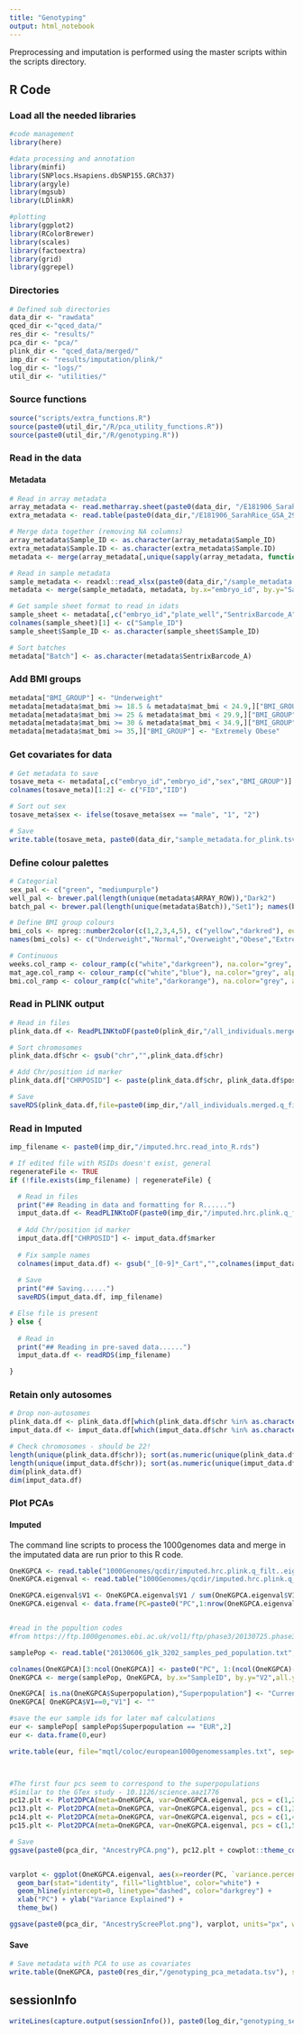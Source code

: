 ```yaml
---
title: "Genotyping"
output: html_notebook
---
```


Preprocessing and imputation is performed using the master scripts within the scripts directory.


## R Code

### Load all the needed libraries

```r
#code management
library(here)

#data processing and annotation
library(minfi)
library(SNPlocs.Hsapiens.dbSNP155.GRCh37)
library(argyle)
library(mgsub)
library(LDlinkR)

#plotting
library(ggplot2)
library(RColorBrewer)
library(scales)
library(factoextra)
library(grid)
library(ggrepel)
```

### Directories

```r

# Defined sub directories
data_dir <- "rawdata"
qced_dir <-"qced_data/"
res_dir <- "results/"
pca_dir <- "pca/"
plink_dir <- "qced_data/merged/"
imp_dir <- "results/imputation/plink/"
log_dir <- "logs/"
util_dir <- "utilities/"

```

### Source functions

```r

source("scripts/extra_functions.R")
source(paste0(util_dir,"/R/pca_utility_functions.R"))
source(paste0(util_dir,"/R/genotyping.R"))

```

### Read in the data

#### Metadata

```r
# Read in array metadata
array_metadata <- read.metharray.sheet(paste0(data_dir, "/E181906_SarahRice_GSA_290323/"), pattern="E181906_SRice_GSA_SampleSheet_290323")
extra_metadata <- read.table(paste0(data_dir,"/E181906_SarahRice_GSA_290323/E181906_SarahRice_GSA_290323_SamplesTable.txt"), sep="\t", header=TRUE)

# Merge data together (removing NA columns)
array_metadata$Sample_ID <- as.character(array_metadata$Sample_ID)
extra_metadata$Sample.ID <- as.character(extra_metadata$Sample.ID)
metadata <- merge(array_metadata[,unique(sapply(array_metadata, function(col) !is.na(col)))], extra_metadata, by.x="Sample_ID", by.y="Sample.ID")

# Read in sample metadata
sample_metadata <- readxl::read_xlsx(paste0(data_dir,"/sample_metadata.xlsx"))
metadata <- merge(sample_metadata, metadata, by.x="embryo_id", by.y="Sample_ID")

# Get sample sheet format to read in idats
sample_sheet <- metadata[,c("embryo_id","plate_well","SentrixBarcode_A","SentrixPosition_A","Gender")]
colnames(sample_sheet)[1] <- c("Sample_ID")
sample_sheet$Sample_ID <- as.character(sample_sheet$Sample_ID)

# Sort batches
metadata["Batch"] <- as.character(metadata$SentrixBarcode_A)

```

### Add BMI groups

```r

metadata["BMI_GROUP"] <- "Underweight"
metadata[metadata$mat_bmi >= 18.5 & metadata$mat_bmi < 24.9,]["BMI_GROUP"] <- "Normal"
metadata[metadata$mat_bmi >= 25 & metadata$mat_bmi < 29.9,]["BMI_GROUP"] <- "Overweight"
metadata[metadata$mat_bmi >= 30 & metadata$mat_bmi < 34.9,]["BMI_GROUP"] <- "Obese"
metadata[metadata$mat_bmi >= 35,]["BMI_GROUP"] <- "Extremely Obese"

```

### Get covariates for data

```r

# Get metadata to save
tosave_meta <- metadata[,c("embryo_id","embryo_id","sex","BMI_GROUP")]
colnames(tosave_meta)[1:2] <- c("FID","IID")

# Sort out sex
tosave_meta$sex <- ifelse(tosave_meta$sex == "male", "1", "2")

# Save
write.table(tosave_meta, paste0(data_dir,"sample_metadata.for_plink.tsv"), sep="\t", quote=FALSE, row.names=FALSE)

```

### Define colour palettes

```r

# Categorial
sex_pal <- c("green", "mediumpurple")
well_pal <- brewer.pal(length(unique(metadata$ARRAY_ROW)),"Dark2")
batch_pal <- brewer.pal(length(unique(metadata$Batch)),"Set1"); names(batch_pal) <- unique(metadata$Batch)

# Define BMI group colours
bmi_cols <- npreg::number2color(c(1,2,3,4,5), c("yellow","darkred"), equidistant = FALSE, xmin=1, xmax=5)
names(bmi_cols) <- c("Underweight","Normal","Overweight","Obese","Extremely Obese")

# Continuous
weeks.col_ramp <- colour_ramp(c("white","darkgreen"), na.color="grey", alpha=TRUE)
mat_age.col_ramp <- colour_ramp(c("white","blue"), na.color="grey", alpha=TRUE)
bmi.col_ramp <- colour_ramp(c("white","darkorange"), na.color="grey", alpha=TRUE)

```

### Read in PLINK output

```r

# Read in files
plink_data.df <- ReadPLINKtoDF(paste0(plink_dir,"/all_individuals.merged.q_filt"))

# Sort chromosomes
plink_data.df$chr <- gsub("chr","",plink_data.df$chr)

# Add Chr/position id marker
plink_data.df["CHRPOSID"] <- paste(plink_data.df$chr, plink_data.df$pos, plink_data.df$ref, plink_data.df$alt, sep=":")

# Save
saveRDS(plink_data.df,file=paste0(imp_dir,"/all_individuals.merged.q_filt.df.RDS"))

```

### Read in Imputed

```r

imp_filename <- paste0(imp_dir,"/imputed.hrc.read_into_R.rds")

# If edited file with RSIDs doesn't exist, general
regenerateFile <- TRUE
if (!file.exists(imp_filename) | regenerateFile) {

  # Read in files
  print("## Reading in data and formatting for R......")
  imput_data.df <- ReadPLINKtoDF(paste0(imp_dir,"/imputed.hrc.plink.q_filt", sep=""))
  
  # Add Chr/position id marker
  imput_data.df["CHRPOSID"] <- imput_data.df$marker
  
  # Fix sample names
  colnames(imput_data.df) <- gsub("_[0-9]*_Cart","",colnames(imput_data.df))
  
  # Save
  print("## Saving......")
  saveRDS(imput_data.df, imp_filename)

# Else file is present
} else {
  
  # Read in
  print("## Reading in pre-saved data......")
  imput_data.df <- readRDS(imp_filename)

}

```

### Retain only autosomes

```r

# Drop non-autosomes
plink_data.df <- plink_data.df[which(plink_data.df$chr %in% as.character(1:22)),]
imput_data.df <- imput_data.df[which(imput_data.df$chr %in% as.character(1:22)),]

# Check chromosomes - should be 22!
length(unique(plink_data.df$chr)); sort(as.numeric(unique(plink_data.df$chr)))
length(unique(imput_data.df$chr)); sort(as.numeric(unique(imput_data.df$chr)))
dim(plink_data.df)
dim(imput_data.df)

```

### Plot PCAs

#### Imputed

The command line scripts to process the 1000genomes data and merge in the imputated data are run prior to this R code.

```r

OneKGPCA <- read.table("1000Genomes/qcdir/imputed.hrc.plink.q_filt..eigenvec")
OneKGPCA.eigenval <- read.table("1000Genomes/qcdir/imputed.hrc.plink.q_filt..eigenval")

OneKGPCA.eigenval$V1 <- OneKGPCA.eigenval$V1 / sum(OneKGPCA.eigenval$V1) * 100
OneKGPCA.eigenval <- data.frame(PC=paste0("PC",1:nrow(OneKGPCA.eigenval)), variance.percent=OneKGPCA.eigenval$V1)


#read in the popultion codes
#from https://ftp.1000genomes.ebi.ac.uk/vol1/ftp/phase3/20130725.phase3.cg_sra.index

samplePop <- read.table("20130606_g1k_3202_samples_ped_population.txt",header=TRUE)

colnames(OneKGPCA)[3:ncol(OneKGPCA)] <- paste0("PC", 1:(ncol(OneKGPCA)-2))
OneKGPCA <- merge(samplePop, OneKGPCA, by.x="SampleID", by.y="V2",all.y=TRUE)

OneKGPCA[ is.na(OneKGPCA$Superpopulation),"Superpopulation"] <- "CurrentStudy"
OneKGPCA[ OneKGPCA$V1==0,"V1"] <- ""

#save the eur sample ids for later maf calculations
eur <- samplePop[ samplePop$Superpopulation == "EUR",2]
eur <- data.frame(0,eur)

write.table(eur, file="mqtl/coloc/european1000genomessamples.txt", sep=" ", quote=FALSE, row.names=FALSE,col.names = FALSE)



#The first four pcs seem to correspond to the superpopulations
#Similar to the GTex study - 10.1126/science.aaz1776
pc12.plt <- Plot2DPCA(meta=OneKGPCA, var=OneKGPCA.eigenval, pcs = c(1,2), label_id="V1", color_by="Superpopulation")
pc13.plt <- Plot2DPCA(meta=OneKGPCA, var=OneKGPCA.eigenval, pcs = c(1,3), label_id="V1", color_by="Superpopulation")
pc14.plt <- Plot2DPCA(meta=OneKGPCA, var=OneKGPCA.eigenval, pcs = c(1,4), label_id="V1", color_by="Superpopulation")
pc15.plt <- Plot2DPCA(meta=OneKGPCA, var=OneKGPCA.eigenval, pcs = c(1,5), label_id="V1", color_by="Superpopulation")

# Save
ggsave(paste0(pca_dir, "AncestryPCA.png"), pc12.plt + cowplot::theme_cowplot(), units="px", width=4000, height=4000)


varplot <- ggplot(OneKGPCA.eigenval, aes(x=reorder(PC, `variance.percent`, decreasing=TRUE), y=`variance.percent`)) + 
  geom_bar(stat="identity", fill="lightblue", color="white") +
  geom_hline(yintercept=0, linetype="dashed", color="darkgrey") +
  xlab("PC") + ylab("Variance Explained") +
  theme_bw()

ggsave(paste0(pca_dir, "AncestryScreePlot.png"), varplot, units="px", width=4000, height=4000)

```

#### Save

```r
# Save metadata with PCA to use as covariates
write.table(OneKGPCA, paste0(res_dir,"/genotyping_pca_metadata.tsv"), sep="\t", quote=FALSE, row.names=FALSE)

```

## sessionInfo
```r
writeLines(capture.output(sessionInfo()), paste0(log_dir,"genotyping_sessionInfo.txt"))
```

